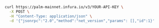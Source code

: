 
<Tabs>
  <TabItem value="cURL">

  ```bash
  curl https://palm-mainnet.infura.io/v3/YOUR-API-KEY \
    -X POST \
    -H "Content-Type: application/json" \
    -d '{"jsonrpc":"2.0","method":"net_version","params": [],"id":1}'
  ```

  </TabItem>
</Tabs>

